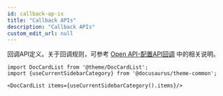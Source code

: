 ```yaml
---
id: callback-ap-is
title: "Callback APIs"
description: "Callback APIs"
custom_edit_url: null
---
```




回调API定义。关于回调规则，可参考 [Open API-配置API回调](./quick-start/qs-1-openapi) 中的相关说明。



```mdx-code-block
import DocCardList from '@theme/DocCardList';
import {useCurrentSidebarCategory} from '@docusaurus/theme-common';

<DocCardList items={useCurrentSidebarCategory().items}/>
```
      